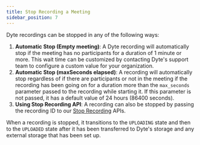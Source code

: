```yaml
---
title: Stop Recording a Meeting
sidebar_position: 7
---
```


Dyte recordings can be stopped in any of the following ways:

1. **Automatic Stop (Empty meeting)**: A Dyte recording will automatically stop
   if the meeting has no participants for a duration of 1 minute or more. This
   wait time can be customized by contacting Dyte's support team to configure a
   custom value for your organization.
2. **Automatic Stop (maxSeconds elapsed)**: A recording will automatically stop
   regardless of if there are participants or not in the meeting if the
   recording has been going on for a duration more than the `max_seconds`
   parameter passed to the recording while starting it. If this parameter is not
   passed, it has a default value of 24 hours (86400 seconds).
3. **Using Stop Recording API**: A recording can also be stopped by passing the
   recording ID to our [Stop Recording](/api/?v=v2#/operations/stop_recording)
   APIs.

When a recording is stopped, it transitions to the `UPLOADING` state and then to the `UPLOADED` state after it has been transferred to Dyte's storage and any external storage that has been set up.

<head>
  <title>Stop Recording a Meeting Guide</title>
</head>
